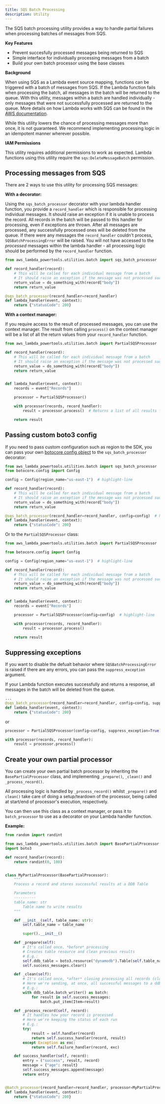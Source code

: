 ```yaml
---
title: SQS Batch Processing
description: Utility
---
```



The SQS batch processing utility provides a way to handle partial failures when processing batches of messages from SQS.

**Key Features**

* Prevent succesfully processed messages being returned to SQS
* Simple interface for individually processing messages from a batch
* Build your own batch processor using the base classes

**Background**

When using SQS as a Lambda event source mapping, functions can be triggered with a batch of messages from SQS. If the Lambda function fails when processing the batch,
all messages in the batch will be returned to the queue. With this utility, messages within a batch are handled individually - only messages that were not successfully processed
are returned to the queue. More details on how Lambda works with SQS can be found in the [AWS documentation](https://docs.aws.amazon.com/lambda/latest/dg/with-sqs.html).

<Note type="warning">
  While this utility lowers the chance of processing messages more than once, it is not guaranteed. We recommend implementing processing logic in an idempotent manner wherever possible.
</Note><br/>


**IAM Permissions**

This utility requires additional permissions to work as expected. Lambda functions using this utility require the `sqs:DeleteMessageBatch` permission.

## Processing messages from SQS

There are 2 ways to use this utility for processing SQS messages:

**With a decorator:**

Using the `sqs_batch_processor` decorator with your lambda handler function, you provide a `record_handler` which is responsible for processing individual messages. It should raise an exception if
it is unable to process the record. All records in the batch will be passed to this handler for processing, even if exceptions are thrown. After all messages are processed, any successfully processed
ones will be deleted from the queue. If there were any messages the `record_handler` couldn't process, `SQSBatchProcessingError` will be raised. You will not have accessed to the _processed_ messages
within the lambda handler - all processing logic should be performed by the `record_handler` function.

```python:title=app.py
from aws_lambda_powertools.utilities.batch import sqs_batch_processor

def record_handler(record):
    # This will be called for each individual message from a batch
    # It should raise an exception if the message was not processed successfully
    return_value = do_something_with(record["body"])
    return return_value

@sqs_batch_processor(record_handler=record_handler)
def lambda_handler(event, context):
    return {"statusCode": 200}
```

**With a context manager:**

If you require access to the result of processed messages, you can use the context manager. The result from calling `process()` on the context manager will be a list of
all the return values from your `record_handler` function.

```python:title=app.py
from aws_lambda_powertools.utilities.batch import PartialSQSProcessor

def record_handler(record):
    # This will be called for each individual message from a batch
    # It should raise an exception if the message was not processed successfully
    return_value = do_something_with(record["body"])
    return return_value


def lambda_handler(event, context):
    records = event["Records"]

    processor = PartialSQSProcessor()

    with processor(records, record_handler):
        result = processor.process()  # Returns a list of all results from record_handler

    return result
```

## Passing custom boto3 config

If you need to pass custom configuration such as region to the SDK, you can pass your own [botocore config object](https://botocore.amazonaws.com/v1/documentation/api/latest/reference/config.html) to
the `sqs_batch_processor` decorator:

```python:title=app.py
from aws_lambda_powertools.utilities.batch import sqs_batch_processor
from botocore.config import Config

config = Config(region_name="us-east-1")  # highlight-line

def record_handler(record):
    # This will be called for each individual message from a batch
    # It should raise an exception if the message was not processed successfully
    return_value = do_something_with(record["body"])
    return return_value

@sqs_batch_processor(record_handler=record_handler, config=config)  # highlight-line
def lambda_handler(event, context):
    return {"statusCode": 200}
```

Or to the `PartialSQSProcessor` class:
```python:title=app.py
from aws_lambda_powertools.utilities.batch import PartialSQSProcessor

from botocore.config import Config

config = Config(region_name="us-east-1")  # highlight-line

def record_handler(record):
    # This will be called for each individual message from a batch
    # It should raise an exception if the message was not processed successfully
    return_value = do_something_with(record["body"])
    return return_value


def lambda_handler(event, context):
    records = event["Records"]

    processor = PartialSQSProcessor(config=config)  # highlight-line

    with processor(records, record_handler):
        result = processor.process()

    return result
```


## Suppressing exceptions

If you want to disable the defualt behavior where `SQSBatchProcessingError` is raised if there are any errors, you can pass the `suppress_exception` argument.

<Note type="warning">
If your Lambda function executes successfully and returns a response, all messages in the batch will be deleted from the queue.
</Note><br/>

```python:title=app.py
...
@sqs_batch_processor(record_handler=record_handler, config=config, suppress_exception=True)  # highlight-line
def lambda_handler(event, context):
    return {"statusCode": 200}
```
or
```python:title=app.py
processor = PartialSQSProcessor(config=config, suppress_exception=True)  # highlight-line

with processor(records, record_handler):
    result = processor.process()
```

## Create your own partial processor

You can create your own partial batch processor by inheriting the `BasePartialProcessor` class, and implementing `_prepare()`, `_clean()` and `_process_record()`.

All processing logic is handled by `_process_record()` whilst `_prepare()` and `clean()` take care of doing a setup/teardown of the processor, being called at start/end of processor's execution, respectively.

You can then use this class as a context manager, or pass it to `batch_processor` to use as a decorator on your Lambda handler function.

**Example:**

```python:title=custom_processor.py
from random import randint

from aws_lambda_powertools.utilities.batch import BasePartialProcessor, batch_processor
import boto3

def record_handler(record):
    return randint(0, 100)


class MyPartialProcessor(BasePartialProcessor):
    """
    Process a record and stores successful results at a DDB Table

    Parameters
    ----------
    table_name: str
        Table name to write results
    """

    def __init__(self, table_name: str):
        self.table_name = table_name

        super().__init__()

    def _prepare(self):
        # It's called once, *before* processing
        # Creates table resource and clean previous results
        # E.g.:
        self.ddb_table = boto3.resource("dynamodb").Table(self.table_name)
        self.success_messages.clear()

    def _clean(self):
        # It's called once, *after* closing processing all records (closing the context manager)
        # Here we're sending, at once, all successful messages to a ddb table
        # E.g.:
        with ddb_table.batch_writer() as batch:
            for result in self.success_messages:
                batch.put_item(Item=result)

    def _process_record(self, record):
        # It handles how your record is processed
        # Here we're keeping the status of each run
        # E.g.:
        try:
            result = self.handler(record)
            return self.success_handler(record, result)
        except Exception as exc:
            return self.failure_handler(record, exc)

    def success_handler(self, record):
        entry = ("success", result, record)
        message = {"age": result}
        self.success_messages.append(message)
        return entry


@batch_processor(record_handler=record_handler, processor=MyPartialProcessor("dummy-table"))
def lambda_handler(event, context):
    return {"statusCode": 200}
```
